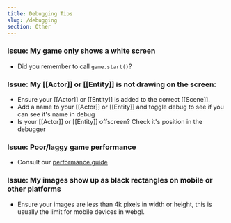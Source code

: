 ```yaml
---
title: Debugging Tips
slug: /debugging
section: Other
---
```


### Issue: My game only shows a white screen

- Did you remember to call `game.start()`?

### Issue: My [[Actor]] or [[Entity]] is not drawing on the screen:

- Ensure your [[Actor]] or [[Entity]] is added to the correct [[Scene]].
- Add a name to your [[Actor]] or [[Entity]] and toggle debug to see if you can see it's name in debug
- Is your [[Actor]] or [[Entity]] offscreen? Check it's position in the debugger

### Issue: Poor/laggy game performance

- Consult our [performance guide](/docs/performance)

### Issue: My images show up as black rectangles on mobile or other platforms

- Ensure your images are less than 4k pixels in width or height, this is usually the limit for mobile devices in webgl.
